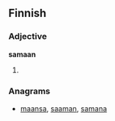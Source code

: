 ==Finnish==

===Adjective===
'''samaan'''

# {{fi-form of|type=adjective|case=illative|pl=singular|[[sama]]}}

===Anagrams===
* [[maansa#Finnish|maansa]], [[saaman#Finnish|saaman]], [[samana#Finnish|samana]]